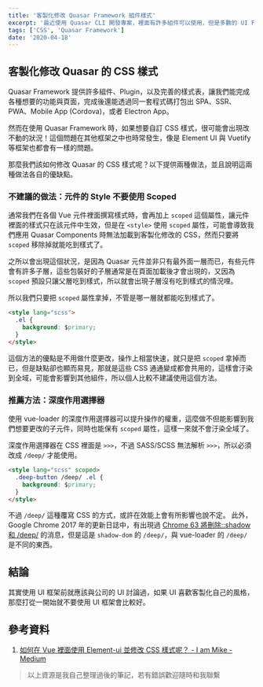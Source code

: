 ```yaml
---
title: '客製化修改 Quasar Framework 組件樣式'
excerpt: '最近使用 Quasar CLI 開發專案，裡面有許多組件可以使用，但是多數的 UI Framework 提供的組件都是層層包裝好的，有些組件的 CSS 樣式甚至會使用 important 來製作，導致我們難以覆寫或修改。這邊要介紹在 Quasar Framework 之中該如何強硬地修改 CSS 樣式，來客製化 Quasar 提供的組件。'
tags: ['CSS', 'Quasar Framework']
date: '2020-04-18'
---
```


## 客製化修改 Quasar 的 CSS 樣式

Quasar Framework 提供許多組件、Plugin，以及完善的樣式表，讓我們能完成各種想要的功能與頁面，完成後還能透過同一套程式碼打包出 SPA、SSR、PWA、Mobile App (Cordova)，或者 Electron App。

然而在使用 Quasar Framework 時，如果想要自訂 CSS 樣式，很可能會出現改不動的狀況！這個問題在其他框架之中也時常發生，像是 Element UI 與 Vuetify 等框架也都會有一樣的問題。

那麼我們該如何修改 Quasar 的 CSS 樣式呢？以下提供兩種做法，並且說明這兩種做法各自的優缺點。

### 不建議的做法：元件的 Style 不要使用 Scoped

通常我們在各個 Vue 元件裡面撰寫樣式時，會再加上 `scoped` 這個屬性，讓元件裡面的樣式只在該元件中生效，但是在 `<style>` 使用 `scoped` 屬性，可能會導致我們應用 Quasar Components 時無法加載到客製化修改的 CSS，然而只要將 `scoped` 移除掉就能吃到樣式了。

之所以會出現這個狀況，是因為 Quasar 元件並非只有最外面一層而已，有些元件會有許多子層，這些包裝好的子層通常是在頁面加載後才會出現的，又因為 `scoped` 預設只讓父層吃到樣式，所以就會出現子層沒有吃到樣式的情況哩。

所以我們只要把 `scoped` 屬性拿掉，不管是哪一層就都能吃到樣式了。

```html
<style lang="scss">
  .el {
    background: $primary;
  }
</style>
```

這個方法的優點是不用做什麼更改，操作上相當快速，就只是把 `scoped` 拿掉而已，但是缺點卻也顯而易見，那就是這些 CSS 通通變成都會共用的，這樣會汙染到全域，可能會影響到其他組件，所以個人比較不建議使用這個方法。

### 推薦方法：深度作用選擇器

使用 vue-loader 的深度作用選擇器可以提升操作的權重，這麼做不但能影響到我們想要更改的子元件，同時也能保有 `scoped` 屬性，這樣一來就不會汙染全域了。

深度作用選擇器在 CSS 裡面是 `>>>`，不過 SASS/SCSS 無法解析 `>>>`，所以必須改成 `/deep/` 才能使用。

```html
<style lang="scss" scoped>
  .deep-button /deep/ .el {
    background: $primary;
  }
</style>
```

不過 `/deep/` 這種覆寫 CSS 的方式，或許在效能上會有所影響也說不定。
此外，Google Chrome 2017 年的更新日誌中，有出現過 [Chrome 63 將刪除::shadow 和 /deep/](https://developers.google.com/web/updates/2017/10/remove-shadow-piercing?hl=zh-tw) 的消息，但是這是 `shadow-dom` 的 `/deep/`，與 vue-loader 的 `/deep/` 是不同的東西。

## 結論

其實使用 UI 框架前就應該與公司的 UI 討論過，如果 UI 喜歡客製化自己的風格，那麼打從一開始就不要使用 UI 框架會比較好。

## 參考資料

1. [如何在 Vue 裡面使用 Element-ui 並修改 CSS 樣式呢？ - I am Mike - Medium](https://medium.com/i-am-mike/%E5%A6%82%E4%BD%95%E5%9C%A8vue%E8%A3%A1%E9%9D%A2%E4%BD%BF%E7%94%A8element-ui%E4%B8%A6%E4%BF%AE%E6%94%B9css%E6%A8%A3%E5%BC%8F%E5%91%A2-f11c1e05787f)

> 以上資源是我自己整理過後的筆記，若有錯誤歡迎隨時和我聯繫
